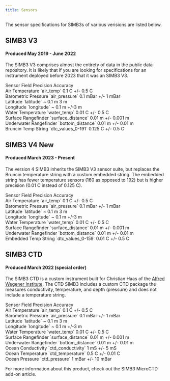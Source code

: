 ```yaml
---
title: Sensors
---
```


The sensor specifications for SIMB3s of various verisions are listed below.
## SIMB3 V3
#### Produced May 2019 - June 2022

The SIMB3 V3 comprises almost the entirety of data in the <Link href='/data'>public data repository</Link>. It is likely that if you are looking for specifications for an instrument deployed before 2023 that it was an SIMB3 V3.

<div>
   <div className='grid grid-cols-4 p-2 gap-2 bg-shade2 rounded-md'>
      <span class='truncate text-invertedShade5'>Sensor</span>
      <span class='truncate text-invertedShade5'>Field</span>
      <span className='text-invertedShade5 text-center hidden md:block'>Precision</span>
      <span className='text-invertedShade5 text-center'>Accuracy</span>
    </div>
  <div className='flex flex-col rounded-md divide-y divide-shade3'>
      <div className='grid grid-cols-4 p-2 rounded-md'>
        <span class='truncate'>Air Temperature</span>
        <span class='truncate'>`air_temp`</span>
        <span className='text-invertedShade5 text-center'>0.1 C</span>
        <span className='text-invertedShade5 text-center'>+/- 0.5 C</span>
      </div>
     <div className='grid grid-cols-4 p-2 gap-2 rounded-md'>
        <span class='truncate'>Barometric Pressure</span>
        <span class='truncate'>`air_pressure`</span>
        <span className='text-invertedShade5 text-center'>0.1 mBar</span>
        <span className='text-invertedShade5 text-center'>+/- 1 mBar</span>
      </div>
      <div className='grid grid-cols-4 p-2 gap-2 rounded-md'>
        <span class='truncate'>Latitude</span>
        <span class='truncate'>`latitude`</span>
        <span className='text-invertedShade5 text-center'>~ 0.1 m</span>
        <span className='text-invertedShade5 text-center'>3 m</span>
      </div>
      <div className='grid grid-cols-4 p-2 gap-2 rounded-md'>
        <span class='truncate'>Longitude</span>
        <span class='truncate'>`longitude`</span>
        <span className='text-invertedShade5 text-center'>~ 0.1 m</span>
        <span className='text-invertedShade5 text-center'>+/-3 m</span>
      </div>
      <div className='grid grid-cols-4 p-2 gap-2 rounded-md'>
          <span class='truncate'>Water Temperature</span>
          <span class='truncate'>`water_temp`</span>
          <span className='text-invertedShade5 text-center'> 0.01 C</span>
          <span className='text-invertedShade5 text-center'>+/- 0.5 C</span>
      </div>
      <div className='grid grid-cols-4 p-2 gap-2 rounded-md'>
          <span class='truncate'>Surface Rangefinder</span>
          <span class='truncate'>`surface_distance`</span>
          <span className='text-invertedShade5 text-center'>0.01 m</span>
          <span className='text-invertedShade5 text-center'>+/- 0.001 m</span>
      </div>
       <div className='grid grid-cols-4 p-2 gap-2 rounded-md'>
          <span class='truncate'>Underwater Rangefinder</span>
          <span class='truncate'>`bottom_distance`</span>
          <span className='text-invertedShade5 text-center'>0.01 m</span>
          <span className='text-invertedShade5 text-center'>+/- 0.01 m</span>
        </div>
      <div className='grid grid-cols-4 p-2 gap-2 rounded-md'>
          <span class='truncate'>Bruncin Temp String</span>
          <span class='truncate'>`dtc_values_0-191`</span>
          <span className='text-invertedShade5 text-center'>0.125 C</span>
          <span className='text-invertedShade5 text-center'>+/- 0.5 C</span>
        </div>
  </div>
</div>

## SIMB3 V4 <span class='textGradient'>New</span>

#### Produced March 2023 - Present

The version 4 SIMB3 inherits the SIMB3 V3 sensor suite, but replaces the Bruncin temperature string with a custom embedded string. The embedded string has fewer temperature sensors (160 as opposed to 192) but is higher precision (0.01 C instead of 0.125 C).
<div>
   <div className='grid grid-cols-4 p-2 gap-2 bg-shade2 rounded-md'>
      <span class='truncate text-invertedShade5'>Sensor</span>
      <span class='truncate text-invertedShade5'>Field</span>
      <span className='text-invertedShade5 text-center'>Precision</span>
      <span className='text-invertedShade5 text-center'>Accuracy</span>
    </div>
  <div className='flex flex-col rounded-md divide-y divide-shade3'>
      <div className='grid grid-cols-4 p-2 rounded-md'>
        <span class='truncate'>Air Temperature</span>
        <span class='truncate'>`air_temp`</span>
        <span className='text-invertedShade5 text-center'>0.1 C</span>
        <span className='text-invertedShade5 text-center'>+/- 0.5 C</span>
      </div>
     <div className='grid grid-cols-4 p-2 gap-2 rounded-md'>
        <span class='truncate'>Barometric Pressure</span>
        <span class='truncate'>`air_pressure`</span>
        <span className='text-invertedShade5 text-center'>0.1 mBar</span>
        <span className='text-invertedShade5 text-center'>+/- 1 mBar</span>
      </div>
      <div className='grid grid-cols-4 p-2 gap-2 rounded-md'>
        <span class='truncate'>Latitude</span>
        <span class='truncate'>`latitude`</span>
        <span className='text-invertedShade5 text-center'>~ 0.1 m</span>
        <span className='text-invertedShade5 text-center'>3 m</span>
      </div>
      <div className='grid grid-cols-4 p-2 gap-2 rounded-md'>
        <span class='truncate'>Longitude</span>
        <span class='truncate'>`longitude`</span>
        <span className='text-invertedShade5 text-center'>~ 0.1 m</span>
        <span className='text-invertedShade5 text-center'>+/-3 m</span>
      </div>
    <div className='grid grid-cols-4 p-2 gap-2 rounded-md'>
          <span class='truncate'>Water Temperature</span>
          <span class='truncate'>`water_temp`</span>
          <span className='text-invertedShade5 text-center'> 0.01 C</span>
          <span className='text-invertedShade5 text-center'>+/- 0.5 C</span>
      </div>
    <div className='grid grid-cols-4 p-2 gap-2 rounded-md'>
        <span class='truncate'>Surface Rangefinder</span>
        <span class='truncate'>`surface_distance`</span>
        <span className='text-invertedShade5 text-center'>0.01 m</span>
        <span className='text-invertedShade5 text-center'>+/- 0.001 m</span>
      </div>
     <div className='grid grid-cols-4 p-2 gap-2 rounded-md'>
        <span class='truncate'>Underwater Rangefinder</span>
        <span class='truncate'>`bottom_distance`</span>
        <span className='text-invertedShade5 text-center'>0.01 m</span>
        <span className='text-invertedShade5 text-center'>+/- 0.01 m</span>
      </div>
    <div className='grid grid-cols-4 p-2 gap-2 rounded-md'>
        <span class='truncate'>Embedded Temp String</span>
        <span class='truncate'>`dtc_values_0-159`</span>
        <span className='text-invertedShade5 text-center'>0.01 C</span>
        <span className='text-invertedShade5 text-center'>+/- 0.5 C</span>
      </div>
  </div>
</div>

## SIMB3 CTD

#### Produced March 2022 (special order)

The SIMB3 CTD is a custom instrument built for Christian Haas of the [Alfred Wegener Institute](https://www.awi.de/en/). The CTD SIMB3 includes a custom CTD package the measures conductivity, temperature, and depth (pressure) and does not include a temperature string. 

<div>
   <div className='grid grid-cols-4 p-2 gap-2 bg-shade2 rounded-md'>
      <span class='truncate text-invertedShade5'>Sensor</span>
      <span class='truncate text-invertedShade5'>Field</span>
      <span className='text-invertedShade5 text-center'>Precision</span>
      <span className='text-invertedShade5 text-center'>Accuracy</span>
    </div>
  <div className='flex flex-col rounded-md divide-y divide-shade3'>
      <div className='grid grid-cols-4 p-2 rounded-md'>
        <span class='truncate'>Air Temperature</span>
        <span class='truncate'>`air_temp`</span>
        <span className='text-invertedShade5 text-center'>0.1 C</span>
        <span className='text-invertedShade5 text-center'>+/- 0.5 C</span>
      </div>
     <div className='grid grid-cols-4 p-2 gap-2 rounded-md'>
        <span class='truncate'>Barometric Pressure</span>
        <span class='truncate'>`air_pressure`</span>
        <span className='text-invertedShade5 text-center'>0.1 mBar</span>
        <span className='text-invertedShade5 text-center'>+/- 1 mBar</span>
      </div>
      <div className='grid grid-cols-4 p-2 gap-2 rounded-md'>
        <span class='truncate'>Latitude</span>
        <span class='truncate'>`latitude`</span>
        <span className='text-invertedShade5 text-center'>~ 0.1 m</span>
        <span className='text-invertedShade5 text-center'>3 m</span>
      </div>
      <div className='grid grid-cols-4 p-2 gap-2 rounded-md'>
        <span class='truncate'>Longitude</span>
        <span class='truncate'>`longitude`</span>
        <span className='text-invertedShade5 text-center'>~ 0.1 m</span>
        <span className='text-invertedShade5 text-center'>+/-3 m</span>
      </div>
    <div className='grid grid-cols-4 p-2 gap-2 rounded-md'>
          <span class='truncate'>Water Temperature</span>
          <span class='truncate'>`water_temp`</span>
          <span className='text-invertedShade5 text-center'> 0.01 C</span>
          <span className='text-invertedShade5 text-center'>+/- 0.5 C</span>
      </div>
    <div className='grid grid-cols-4 p-2 gap-2 rounded-md'>
        <span class='truncate'>Surface Rangefinder</span>
        <span class='truncate'>`surface_distance`</span>
        <span className='text-invertedShade5 text-center'>0.01 m</span>
        <span className='text-invertedShade5 text-center'>+/- 0.001 m</span>
      </div>
     <div className='grid grid-cols-4 p-2 gap-2 rounded-md'>
        <span class='truncate'>Underwater Rangefinder</span>
        <span class='truncate'>`bottom_distance`</span>
        <span className='text-invertedShade5 text-center'>0.01 m</span>
        <span className='text-invertedShade5 text-center'>+/- 0.01 m</span>
      </div>
    <div className='grid grid-cols-4 p-2 gap-2 rounded-md'>
        <span class='truncate'>Ocean Conductivity</span>
        <span class='truncate'>`ctd_conductivity`</span>
        <span className='text-invertedShade5 text-center'>1 mS</span>
        <span className='text-invertedShade5 text-center'>+/- 5 mS</span>
      </div>
    <div className='grid grid-cols-4 p-2 gap-2 rounded-md'>
        <span class='truncate'>Ocean Temperature</span>
        <span class='truncate'>`ctd_temperature`</span>
        <span className='text-invertedShade5 text-center'>0.5 C</span>
        <span className='text-invertedShade5 text-center'>+/- 0.01 C</span>
      </div>
    <div className='grid grid-cols-4 p-2 gap-2 rounded-md'>
        <span class='truncate'>Ocean Pressure</span>
        <span class='truncate'>`ctd_pressure`</span>
        <span className='text-invertedShade5 text-center'>1 mBar</span>
        <span className='text-invertedShade5 text-center'>+/- 10 mBar</span>
      </div>
  </div>
</div>

For more information about this product, check out the <Link href='/docs/simb3-ctd'> SIMB3 MicroCTD add-on</Link> article.